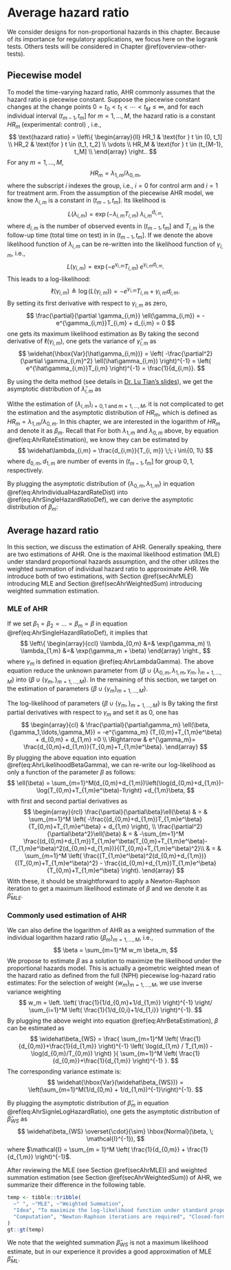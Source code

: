 # Average hazard ratio {#ahr}

We consider designs for non-proportional hazards in this chapter.
Because of its importance for regulatory applications, we focus here on the logrank tests.
Others tests will be considered in Chapter \@ref(overview-other-tests).

## Piecewise model

To model the time-varying hazard ratio, AHR commonly assumes that the hazard ratio is piecewise constant.
Suppose the piecewise constant changes at the change points $0 = t_0 < t_1 < \cdots < t_M \le \infty$, and for each individual interval $(t_{m-1}, t_m]$ for $m = 1, \ldots, M$, the hazard ratio is a constant $HR_m$ (experimental: control) , i.e.,
$$
  \text{hazard ratio}
  =
  \left\{
  \begin{array}{ll}
    HR_1  & \text{for } t \in (0, t_1] \\
    HR_2  & \text{for } t \in (t_1, t_2] \\
    \vdots \\
    HR_M  & \text{for } t \in (t_{M-1}, t_M] \\
  \end{array}
  \right..
$$
For any $m = 1, \ldots, M$,
$$
  HR_m = \lambda_{1,m} / \lambda_{0,m},
$$
where the subscript $i$ indexes the group, i.e., $i = 0$ for control arm and $i=1$ for treatment arm.
From the assumption of the piecewise AHR model, we know the $\lambda_{i,m}$ is a constant in $(t_{m-1}, t_m]$.
Its likelihood is
$$
  L(\lambda_{i,m})
  =
  \exp(-\lambda_{i,m}T_{i,m})\;
  \lambda_{i,m}^{d_{i,m}},
$$
where $d_{i,m}$ is the number of observed events in $(t_{m-1}, t_m]$ and $T_{i,m}$ is the follow-up time (total time on test) in in $(t_{m-1}, t_m]$.
If we denote
\begin{equation}
   (\#eq:AhrLambdaGamma)
   \lambda_{i,m} = e^{\gamma_{i, m}},
\end{equation}
the above likelihood function of $\lambda_{i,m}$ can be re-written into the likelihood function of $\gamma_{i, m}$, i.e.,
$$
  L(\gamma_{i,m})
  =
  \exp(-e^{\gamma_{i,m}}T_{i,m})\;
  e^{\gamma_{i,m}d_{i,m}}.
$$
This leads to a log-likelihood:
$$
  \ell(\gamma_{i,m})
  \triangleq
  \log\left( L(\gamma_{i,m}) \right)
  =
  -e^{\gamma_{i,m}}T_{i,m}
  +
  \gamma_{i,m}d_{i,m}.
$$
By setting its first derivative with respect to $\gamma_{i,m}$ as zero,
$$
  \frac{\partial}{\partial \gamma_{i,m}}
  \ell(\gamma_{i,m})
  =
  -e^{\gamma_{i,m}}T_{i,m} + d_{i,m}
  =
  0
$$
one gets its maximum likelihood estimation as
\begin{equation}
  (\#eq:AhrRateEstimation)
  \hat\gamma_{i,m}
  =
  \log(d_{i,m}/T_{i,m}).
\end{equation}
By taking the second derivative of $\ell(\gamma_{i,m})$, one gets the variance of $\hat\gamma_{i,m}$ as
$$
  \widehat{\hbox{Var}(\hat\gamma_{i,m})}
  =
  \left(
    -\frac{\partial^2}{\partial \gamma_{i,m}^2} \ell(\hat\gamma_{i,m})
  \right)^{-1}
  =
  \left(
    e^{\hat\gamma_{i,m}}T_{i,m}
  \right)^{-1}
  =
  \frac{1}{d_{i,m}}.
$$

By using the delta method (see details in [Dr. Lu Tian's slides](https://web.stanford.edu/~lutian/stat331.HTML)), we get the asymptotic distribution of $\widehat\lambda_{i,m}$ as
\begin{equation}
  (\#eq:AhrIndividualHazardRateDist)
  \log(\widehat\lambda_{i,m})
  \overset{\cdot}{\sim}
  \text{Normal}
  \left(
    \log(\lambda_{i,m}), \; 1/d_{i,m}
  \right),
  \;\;
  \forall i \in \{0, 1\}
\end{equation}

Withe the estimation of $\{\lambda_{i,m}\}_{i=0,1 \text{ and } m = 1, \ldots, M}$, it is not complicated to get the estimation and the asymptotic distribution of $HR_m$, which is defined as $HR_m = \lambda_{1,m}/\lambda_{0,m}$.
In this chapter, we are interested in the logarithm of $HR_m$ and denote it as $\beta_m$.
Recall that
\begin{equation}
  (\#eq:AhrSingleHazardRatioDef)
  \beta_m
  \triangleq
  \log(HR_m)
  =
  \log\left( \frac{\lambda_{1,m}}{\lambda_{0,m}} \right)
  =
  \log(\lambda_{1,m}) - \log(\lambda_{0,m}).
\end{equation}
For both $\lambda_{1,m}$ and $\lambda_{0,m}$ above, by equation \@ref(eq:AhrRateEstimation), we know they can be estimated by
$$
  \widehat\lambda_{i,m} = \frac{d_{i,m}}{T_{i, m}} \;\; i \in\{0, 1\}
$$
where $d_{0,m}, d_{1,m}$ are number of events in $(t_{m-1}, t_m]$ for group $0,1$, respectively.

By plugging the asymptotic distribution of $\{\lambda_{0, m}, \lambda_{1,m}\}$ in equation \@ref(eq:AhrIndividualHazardRateDist) into \@ref(eq:AhrSingleHazardRatioDef), we can derive the asymptotic distribution of $\beta_m$:
\begin{equation}
  (\#eq:AhrSignleLogHazardRatio)
  \widehat\beta_m
  \overset{\cdot}{\sim}
  \text{Normal}
  \left(
    \beta_m,
    \frac{1}{D_{0m}} + \frac{1}{D_{1m}}
  \right)
  \;\; \forall m = 1,\ldots, M .
\end{equation}

## Average hazard ratio {#secAhr}

In this section, we discuss the estimation of AHR.
Generally speaking, there are two estimations of AHR.
One is the maximal likelihood estimation (MLE) under standard proportional hazards assumption, and the other utilizes the weighted summation of individual hazard ratio to approximate AHR.
We introduce both of two estimations, with Section \@ref(secAhrMLE) introducing MLE and Section \@ref(secAhrWeightedSum) introducing weighted summation estimation.

### MLE of AHR {#secAhrMLE}

If we set $\beta_1 = \beta_2 = \ldots = \beta_m = \beta$ in equation \@ref(eq:AhrSingleHazardRatioDef), it implies that
$$
  \left\{
  \begin{array}{ccl}
  \lambda_{0,m} &=& \exp(\gamma_m) \\
  \lambda_{1,m} &=& \exp(\gamma_m + \beta)
  \end{array}
  \right.,
$$
where $\gamma_m$ is defined in equation \@ref(eq:AhrLambdaGamma).
The above equation reduce the unknown parameter from $\left\{\beta \cup \{ \lambda_{0,m}, \lambda_{1,m}, \gamma_m,\}_{m = 1, \ldots, M} \right\}$ into $\left\{\beta \cup \{\gamma_m,\}_{m = 1, \ldots, M} \right\}$.
In the remaining of this section, we target on the estimation of parameters $\left\{\beta \cup \{\gamma_m \}_{m = 1, \ldots, M} \right\}$.

The log-likelihood of parameters $\left\{\beta \cup \{\gamma_m,\}_{m = 1, \ldots, M} \right\}$ is
\begin{equation}
  (#eq:AhrLikelihoodBetaGamma)
  \ell(\beta,{\gamma_1,\cdots,\gamma_M})
  =
  \sum_{m=1}^M
  \left(
    -e^{\gamma_m}(T_{0,m}+e^\beta T_{1,m}) + \gamma_m(d_{0,m} + d_{1,m}) +d_{1,m}\beta
  \right).
\end{equation}
By taking the first partial derivatives with respect to $\gamma_m$ and set it as $0$, one has
$$
  \begin{array}{cl}
    &
    \frac{\partial}{\partial\gamma_m}
    \ell(\beta,{\gamma_1,\ldots,\gamma_M})
    =
    -e^{\gamma_m}
    (T_{0,m}+T_{1,m}e^\beta)
    +
    d_{0,m}
    +
    d_{1,m}
    =0 \\
    \Rightarrow &
    e^{\gamma_m}= \frac{d_{0,m}+d_{1,m}}{T_{0,m}+T_{1,m}e^\beta}.
  \end{array}
$$
By plugging the above equation into equation \@ref(eq:AhrLikelihoodBetaGamma), we can re-write our log-likelihood as only a function of the parameter $\beta$ as follows:
$$
  \ell(\beta)
  =
  \sum_{m=1}^M(d_{0,m}+d_{1,m})\left(\log(d_{0,m}+d_{1,m})-\log(T_{0,m}+T_{1,m}e^\beta)-1\right) +d_{1,m}\beta,
$$
with first and second partial derivatives as
$$
  \begin{array}{rcl}
  \frac{\partial}{\partial\beta}\ell(\beta)
  & = &
  \sum_{m=1}^M
  \left(
    -\frac{(d_{0,m}+d_{1,m})T_{1,m}e^\beta}{T_{0,m}+T_{1,m}e^\beta} + d_{1,m}
  \right), \\
  \frac{\partial^2}{\partial\beta^2}\ell(\beta)
  & = &
  -\sum_{m=1}^M
  \frac{(d_{0,m}+d_{1,m})T_{1,m}e^\beta(T_{0,m}+T_{1,m}e^\beta)-
(T_{1,m}e^\beta)^2(d_{0,m}+d_{1,m})}{(T_{0,m}+T_{1,m}e^\beta)^2}\\
  & = &
  \sum_{m=1}^M
  \left(
    \frac{(T_{1,m}e^\beta)^2(d_{0,m}+d_{1,m})}{(T_{0,m}+T_{1,m}e^\beta)^2}
    -
    \frac{(d_{0,m}+d_{1,m})T_{1,m}e^\beta}{T_{0,m}+T_{1,m}e^\beta}
  \right).
  \end{array}
$$
With these, it should be straightforward to apply a Newton-Raphson iteration to get a maximum likelihood estimate of $\beta$ and we denote it as $\widehat\beta_{MLE}$.

### Commonly used estimation of AHR {#secAhrWeightedSum}

We can also define the logarithm of AHR as a weighted summation of the individual logarithm hazard ratio $\{\beta_m\}_{m = 1, \ldots, M}$, i.e.,
$$
  \beta
  =
  \sum_{m=1}^M w_m \beta_m,
$$
We propose to estimate $\beta$ as a solution to maximize the likelihood under the proportional hazards model.
This is actually a geometric weighted mean of the hazard ratio as defined from the full (NPH) piecewise log-hazard ratio estimates:
\begin{equation}
  (#eq:AhrBetaEstimation)
  \widehat\beta_{WS}
  =
  \sum_{m=1}^M
  w_m
  \left(\hat\gamma_{1,m} - \hat\gamma_{0,m}\right).
\end{equation}
For the selection of weight $\{w_m\}_{m = 1, \ldots, M}$, we use inverse variance weighting
$$
  w_m
  =
  \left.
  \left(
    \frac{1}{1/d_{0,m}+1/d_{1,m}}
  \right)^{-1}
  \right/
  \sum_{i=1}^M
  \left(
    \frac{1}{1/d_{0,i}+1/d_{1,i}}
  \right)^{-1}.
$$
By plugging the above weight into equation \@ref(eq:AhrBetaEstimation), $\beta$ can be estimated as
$$
  \widehat\beta_{WS}
  =
  \frac{
    \sum_{m=1}^M
    \left( \frac{1}{d_{0,m}}+\frac{1}{d_{1,m}} \right)^{-1}
    \left( \log(d_{1,m} / T_{1,m}) - \log(d_{0,m}/T_{0,m}) \right)
  }{
    \sum_{m=1}^M
    \left( \frac{1}{d_{0,m}}+\frac{1}{d_{1,m}} \right)^{-1}
  }.
$$
The corresponding variance estimate is:
$$
  \widehat{\hbox{Var}(\widehat\beta_{WS})}
  =
  \left(\sum_{m=1}^M(1/d_{0,m} + 1/d_{1,m})^{-1}\right)^{-1}.
$$

By plugging the asymptotic distribution of $\widehat\beta_m$ in equation \@ref(eq:AhrSignleLogHazardRatio), one gets the asymptotic distribution of $\widehat\beta_{WS}$ as
$$
  \widehat\beta_{WS}
  \overset{\cdot}{\sim}
  \hbox{Normal}(\beta, \; \mathcal{I}^{-1}),
$$
where $\mathcal{I} = \sum_{m = 1}^M \left( \frac{1}{d_{0,m}} + \frac{1}{d_{1,m}} \right)^{-1}$.

After reviewing the MLE (see Section \@ref(secAhrMLE)) and weighted summation estimation (see Section \@ref(secAhrWeightedSum)) of AHR, we summarize their difference in the following table.

```r
temp <- tibble::tribble(
  ~" ", ~"MLE", ~"Weighted Summation",
  "Idea", "To maximize the log-likelihood function under standard proportional hazards assumption", "Sum individual hazard ratios with weights",
  "Computation", "Newton-Raphson iterations are required", "Closed-form"
)
gt::gt(temp)
```

We note that the weighted summation $\widehat\beta_{WS}$ is not a maximum likelihood estimate, but in our experience it provides a good approximation of MLE $\widehat\beta_{ML}$.
